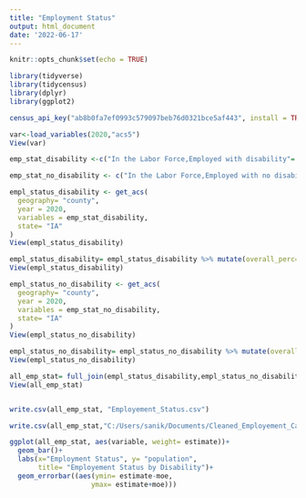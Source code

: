 ```yaml
---
title: "Employment Status"
output: html_document
date: '2022-06-17'
---
```


```r
knitr::opts_chunk$set(echo = TRUE)
```

```r
library(tidyverse)
library(tidycensus)
library(dplyr)
library(ggplot2)
```

```r
census_api_key("ab8b0fa7ef0993c579097beb76d0321bce5af443", install = TRUE)
```
```r
var<-load_variables(2020,"acs5")
View(var)
```

```r
emp_stat_disability <-c("In the Labor Force,Employed with disability"= "C18120_004", "In the Labor force,unemployed with a disability" = "C18120_007",  "Not in the Labor force, with a disability" = "C18120_010")

emp_stat_no_disability <- c("In the Labor Force,Employed with no disability"= "C18120_005", "In the Labor force,unemployed with no disability" = "C18120_008", "Not in the Labor Force, with no disability" = "C18120_011")
```

```r
empl_status_disability <- get_acs(
  geography= "county",
  year = 2020,
  variables = emp_stat_disability,
  state= "IA"
)
View(empl_status_disability)

empl_status_disability= empl_status_disability %>% mutate(overall_perc= 100* (estimate/sum(estimate)) )
View(empl_status_disability)

empl_status_no_disability <- get_acs(
  geography= "county",
  year = 2020,
  variables = emp_stat_no_disability,
  state= "IA"
)
View(empl_status_no_disability)

empl_status_no_disability= empl_status_no_disability %>% mutate(overall_perc= 100* (estimate/sum(estimate))) 
View(empl_status_no_disability)
```

```r
all_emp_stat= full_join(empl_status_disability,empl_status_no_disability)
View(all_emp_stat)
```

```r

```


```r
write.csv(all_emp_stat, "Employement_Status.csv") 

write.csv(all_emp_stat,"C:/Users/sanik/Documents/Cleaned_Employement_Cases.csv", row.names = FALSE)
```

```r


ggplot(all_emp_stat, aes(variable, weight= estimate))+
  geom_bar()+
  labs(x="Employment Status", y= "population",
       title= "Employement Status by Disability")+
  geom_errorbar((aes(ymin= estimate-moe,
                    ymax= estimate+moe)))
               
```
